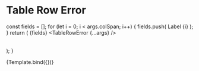 
<Meta title="Components/Table" component={TableRowError} />

# Table Row Error

  const fields = [];
  for (let i = 0; i < args.colSpan; i++) {
    fields.push(
      <TableCell>
        Label {i}
      </TableCell>
    );
  }
  return (
    <Table>
      <TableHead>
        <TableRow>
          {fields}
        </TableRow>
      </TableHead>
      <TableBody>
        <TableRowError {...args} />
      </TableBody>
    </Table>
  );
}

<Canvas>
  <Story
    name="Table Row Error"
    args={{
      colSpan: 3,
      message: "Table data is unavailable."
    }}
    argTypes={{
      colSpan: {
        description: "How many columns the error state should span",
      },
      message: {
        description: "The text that displays in the table",
      },
    }}
  >
    {Template.bind({})}
  </Story>
</Canvas>

<ArgsTable story="Table Row Error" />